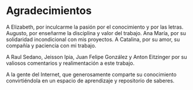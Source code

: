 # Agradecimientos {-}


A Elizabeth, por inculcarme la pasión por el conocimiento y por las letras. 
Augusto, por enseñarme la disciplina y valor del trabajo. Ana María, por su solidaridad incondicional con mis proyectos. A Catalina, por su amor, su compañía y paciencia con mi trabajo. 

A Raul Sedano, Jeisson Ipia, Juan Felipe González y Anton Eitzinger por su valiosos comentarios y realimentación a este trabajo.

A la gente del Internet, que generosamente comparte su conocimiento convirtiéndola en un espacio de aprendizaje y repositorio de saberes.

